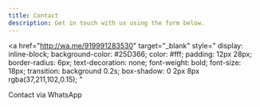 ```yaml
---
title: Contact
description: Get in touch with us using the form below.
---
```


<a 
  href="http://wa.me/919991283530" 
  target="_blank"
  style="
    display: inline-block;
    background-color: #25D366;
    color: #fff;
    padding: 12px 28px;
    border-radius: 6px;
    text-decoration: none;
    font-weight: bold;
    font-size: 18px;
    transition: background 0.2s;
    box-shadow: 0 2px 8px rgba(37,211,102,0.15);
  "
>
  Contact via WhatsApp
</a>

<!-- Google Calendar Appointment Scheduling begin -->
<link href="https://calendar.google.com/calendar/scheduling-button-script.css" rel="stylesheet">
<script src="https://calendar.google.com/calendar/scheduling-button-script.js" async></script>
<script>
(function() {
  var target = document.currentScript;
  window.addEventListener('load', function() {
    calendar.schedulingButton.load({
      url: 'https://calendar.google.com/calendar/appointments/schedules/AcZssZ3xcL3TZLDuSgAbOLMQnPNucR6RL9HNV5Mnfbb9Dcx5uVAEVmQXlluBUabu4Hl-Q4Yzu2yBjxXS?gv=true',
      color: '#039BE5',
      label: 'Book an appointment',
      target,
    });
  });
})();
</script>
<!-- end Google Calendar Appointment Scheduling -->
